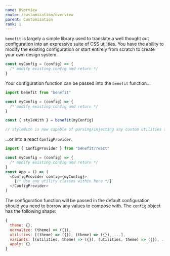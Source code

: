 ```yaml
---
name: Overview
route: /customization/overview
parent: Customization
rank: 1
---
```


`benefit` is largely a simple library used to translate a well thought out configuration into an expressive suite of CSS utilities. You have the ability to modify the existing configuration or start entirely from scratch to create your own design system.

```js
const myConfig = (config) => {
  /* modify existing config and return */
}
```

Your configuration function can be passed into the `benefit` function...

```js
import benefit from "benefit"

const myConfig = (config) => {
  /* modify existing config and return */
}

const { styleWith } = benefit(myConfig)

// styleWith is now capable of parsing/injecting any custom utilities that you have created
```

...or into a react `ConfigProvider`.

```js
import { ConfigProvider } from "benefit/react"

const myConfig = (config) => {
  /* modify existing config and return */
}
const App = () => (
  <ConfigProvider config={myConfig}>
    {/* Use any utility classes within here */}
  </ConfigProvider>
)
```

The configuration function will be passed in the default configuration should you need to borrow any values to compose with. The `config` object has the following shape:

```js
{
  theme: {},
  normalize: (theme) => ({}),
  utilities: [(theme) => ({}), (theme) => ({}), ...],
  variants: [(utilities, theme) => ({}), (utilities, theme) => ({}), ...],
  apply: {}
}
```
